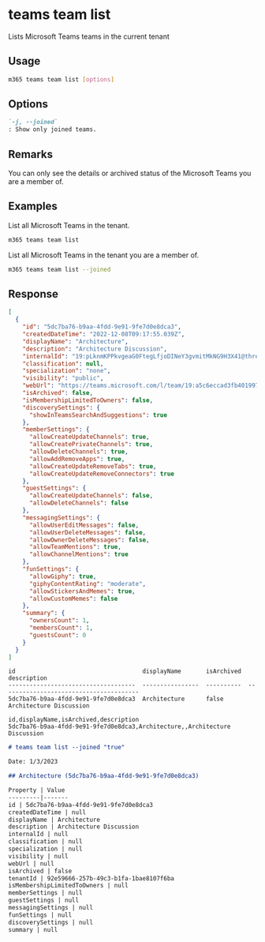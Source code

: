 
# teams team list

Lists Microsoft Teams teams in the current tenant

## Usage

```sh
m365 teams team list [options]
```

## Options

```md defintion-list
`-j, --joined`
: Show only joined teams.
```

<Global />

## Remarks

You can only see the details or archived status of the Microsoft Teams you are a member of.

## Examples

List all Microsoft Teams in the tenant.

```sh
m365 teams team list
```

List all Microsoft Teams in the tenant you are a member of.

```sh
m365 teams team list --joined
```

## Response

<Tabs>
  <TabItem value="JSON">

  ```json
  [
    {
      "id": "5dc7ba76-b9aa-4fdd-9e91-9fe7d0e8dca3",
      "createdDateTime": "2022-12-08T09:17:55.039Z",
      "displayName": "Architecture",
      "description": "Architecture Discussion",
      "internalId": "19:pLknmKPPkvgeaG0FtegLfjoDINeY3gvmitMkNG9H3X41@thread.tacv2",
      "classification": null,
      "specialization": "none",
      "visibility": "public",
      "webUrl": "https://teams.microsoft.com/l/team/19:a5c6eccad3fb401997756a1501d561aa%40thread.skype/conversations?groupId=8090c93e-ba7c-433e-9f39-08c7ba07c0b3&tenantId=dcd219dd-bc68-4b9b-bf0b-4a33a796be35",
      "isArchived": false,
      "isMembershipLimitedToOwners": false,
      "discoverySettings": {
        "showInTeamsSearchAndSuggestions": true
      },
      "memberSettings": {
        "allowCreateUpdateChannels": true,
        "allowCreatePrivateChannels": true,
        "allowDeleteChannels": true,
        "allowAddRemoveApps": true,
        "allowCreateUpdateRemoveTabs": true,
        "allowCreateUpdateRemoveConnectors": true
      },
      "guestSettings": {
        "allowCreateUpdateChannels": false,
        "allowDeleteChannels": false
      },
      "messagingSettings": {
        "allowUserEditMessages": false,
        "allowUserDeleteMessages": false,
        "allowOwnerDeleteMessages": false,
        "allowTeamMentions": true,
        "allowChannelMentions": true
      },
      "funSettings": {
        "allowGiphy": true,
        "giphyContentRating": "moderate",
        "allowStickersAndMemes": true,
        "allowCustomMemes": false
      },
      "summary": {
        "ownersCount": 1,
        "membersCount": 1,
        "guestsCount": 0
      }
    }
  ]
  ```

  </TabItem>
  <TabItem value="Text">

  ```text
  id                                    displayName       isArchived  description
  ------------------------------------  ----------------  ----------  ---------------------------------------
  5dc7ba76-b9aa-4fdd-9e91-9fe7d0e8dca3  Architecture      false       Architecture Discussion
  ```

  </TabItem>
  <TabItem value="CSV">

  ```csv
  id,displayName,isArchived,description
  5dc7ba76-b9aa-4fdd-9e91-9fe7d0e8dca3,Architecture,,Architecture Discussion
  ```

  </TabItem>
  <TabItem value="Markdown">

  ```md
  # teams team list --joined "true"

  Date: 1/3/2023

  ## Architecture (5dc7ba76-b9aa-4fdd-9e91-9fe7d0e8dca3)

  Property | Value
  ---------|-------
  id | 5dc7ba76-b9aa-4fdd-9e91-9fe7d0e8dca3
  createdDateTime | null
  displayName | Architecture
  description | Architecture Discussion
  internalId | null
  classification | null
  specialization | null
  visibility | null
  webUrl | null
  isArchived | false
  tenantId | 92e59666-257b-49c3-b1fa-1bae8107f6ba
  isMembershipLimitedToOwners | null
  memberSettings | null
  guestSettings | null
  messagingSettings | null
  funSettings | null
  discoverySettings | null
  summary | null
  ```

  </TabItem>
</Tabs>

